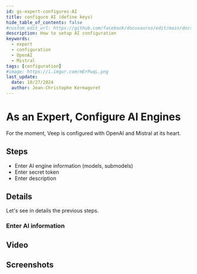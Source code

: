 ```yaml
---
id: gs-expert-configures-AI
title: configure AI (define keys)
hide_table_of_contents: false
#custom_edit_url: https://github.com/facebook/docusaurus/edit/main/docs/api-doc-markdown.md
description: How to setup AI configuration
keywords:
  - expert
  - configuration
  - OpenAI
  - Mistral
tags: [configuration]
#image: https://i.imgur.com/mErPwqL.png
last_update:
  date: 10/27/2024
  author: Jean-Christophe Kermagoret
---
```


# As an Expert, Configure AI Engines

For the moment, Veep is configured with OpenAI and Mistral at its heart.

## Steps

* Enter AI engine information (models, submodels)
* Enter secret token
* Enter description

## Details

Let's see in details the previous steps.

### Enter AI information


## Video

## Screenshots

